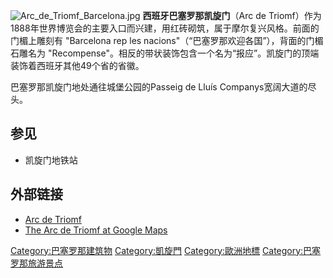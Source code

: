 {{Otheruses|subject=|other=同名的建築物|凱旋門 (消歧義)}}
{{coord|41|23|27|N|2|10|50|E|region:ES_scale:5000|display=title}}
[[File:Arc_de_Triomf_Barcelona.jpg|thumb]]
{{Commons|Triumphal arch Barcelona}}
'''西班牙巴塞罗那凯旋门'''（Arc de Triomf）作为1888年世界博览会的主要入口而兴建，用红砖砌筑，属于摩尔复兴风格。前面的门楣上雕刻有 "Barcelona rep les nacions"（“巴塞罗那欢迎各国”），背面的门楣石雕名为 "Recompense"。相反的带状装饰包含一个名为“报应”。凯旋门的顶端装饰着西班牙其他49个省的省徽。

巴塞罗那凯旋门地处通往城堡公园的Passeig de Lluís Companys宽阔大道的尽头。

== 参见 ==
* 凯旋门地铁站

== 外部链接 ==
* [http://travelpereuropa.blogspot.com Arc de Triomf] {{Wayback|url=http://travelpereuropa.blogspot.com/ |date=20220331062522 }}
* [http://maps.google.com/?t=k&ll=41.391053,2.180636&spn=0.002165,0.004345&om=1 The Arc de Triomf at Google Maps]{{Wayback|url=http://maps.google.com/?t=k&ll=41.391053,2.180636&spn=0.002165,0.004345&om=1 |date=20120204170055 }}

[[Category:巴塞罗那建筑物|Category:巴塞罗那建筑物]]
[[Category:凱旋門|Category:凱旋門]]
[[Category:歐洲地標|Category:歐洲地標]]
[[Category:巴塞罗那旅游景点|Category:巴塞罗那旅游景点]]